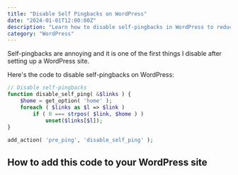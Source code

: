 ```yaml
---
title: "Disable Self Pingbacks on WordPress"
date: "2024-01-01T12:00:00Z"
description: "Learn how to disable self-pingbacks in WordPress to reduce unnecessary notifications and improve site performance."
category: "WordPress"
---
```


Self-pingbacks are annoying and it is one of the first things I disable after setting up a WordPress site.

Here's the code to disable self-pingbacks on WordPress:

```php
// Disable self-pingbacks
function disable_self_ping( &$links ) {
    $home = get_option( 'home' );
    foreach ( $links as $l => $link )
        if ( 0 === strpos( $link, $home ) )
            unset($links[$l]);
}
 
add_action( 'pre_ping', 'disable_self_ping' );
```

## How to add this code to your WordPress site

<LinkCard 
  href="/blog/add-php-wordpress/"
  title="How to Add PHP Code to WordPress"
  isExternal={false}
/> 